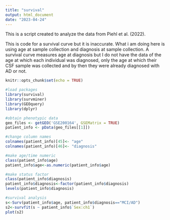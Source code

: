```yaml
---
title: "survival"
output: html_document
date: "2023-04-24"
---
```

This is a script created to analyze the data from Piehl et al. (2022).

This is code for a survival curve but it is inaccurate. What i am doing here is using age at sample collection and diagnosis at sample collection. A survival curve measures age at diagnosis but I do not have the data of the age at which each individual was diagnosed, only the age at which their CSF sample was collected and by then they were already diagnosed with AD or not.

```r
knitr::opts_chunk$set(echo = TRUE)
```

```r
#load packages
library(survival)
library(survminer)
library(GEOquery)
library(dplyr)
```

```r
#obtain phenotypic data
geo_files <- getGEO('GSE200164', GSEMatrix = TRUE)
patient_info <- pData(geo_files[[1]])
```

```r
#change column names
colnames(patient_info)[45]<- "age"
colnames(patient_info)[46]<- "diagnosis"
```


```r
#make age/time numeric
class(patient_info$age)
patient_info$age<-as.numeric(patient_info$age)

#make status factor
class(patient_info$diagnosis)
patient_info$diagnosis<-factor(patient_info$diagnosis)
levels(patient_info$diagnosis)

#survival analysis
s<-Surv(patient_info$age, patient_info$diagnosis=="MCI/AD")
s2<-survfit(s ~ patient_info$`Sex:ch1`)
plot(s2)
```


























